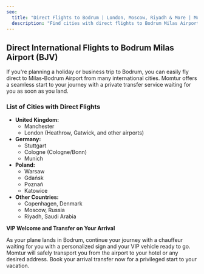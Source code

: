 ```yaml
---
seo:
  title: "Direct Flights to Bodrum | London, Moscow, Riyadh & More | Momtur"
  description: "Find cities with direct flights to Bodrum Milas Airport (BJV). Manchester, Copenhagen, Moscow, Riyadh, and more. Your VIP transfer will be ready upon arrival."
---
```


## Direct International Flights to Bodrum Milas Airport (BJV)

If you're planning a holiday or business trip to Bodrum, you can easily fly direct to Milas-Bodrum Airport from many international cities. Momtur offers a seamless start to your journey with a private transfer service waiting for you as soon as you land.

### List of Cities with Direct Flights

- **United Kingdom:**
  - Manchester
  - London (Heathrow, Gatwick, and other airports)
- **Germany:**
  - Stuttgart
  - Cologne (Cologne/Bonn)
  - Munich
- **Poland:**
  - Warsaw
  - Gdańsk
  - Poznań
  - Katowice
- **Other Countries:**
  - Copenhagen, Denmark
  - Moscow, Russia
  - Riyadh, Saudi Arabia

**VIP Welcome and Transfer on Your Arrival**

As your plane lands in Bodrum, continue your journey with a chauffeur waiting for you with a personalized sign and your VIP vehicle ready to go. Momtur will safely transport you from the airport to your hotel or any desired address. Book your arrival transfer now for a privileged start to your vacation.
